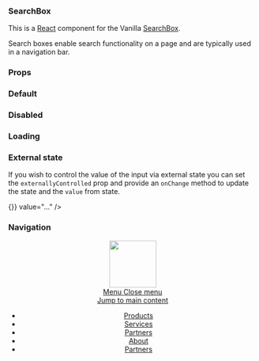 
<Meta title="SearchBox" component={SearchBox} decorators={[withKnobs]} />

### SearchBox

This is a [React](https://reactjs.org/) component for the Vanilla [SearchBox](https://docs.vanillaframework.io/patterns/search-box/).

Search boxes enable search functionality on a page and are typically used in a navigation bar.

### Props

<Props of={SearchBox} />

### Default

<Preview>
  <Story name="Default">
    <SearchBox />
  </Story>
</Preview>

### Disabled

<Preview>
  <Story name="Disabled">
    <SearchBox disabled />
  </Story>
</Preview>

### Loading

<Preview>
  <Story name="Loading">
    <SearchBox loading />
  </Story>
</Preview>

### External state

If you wish to control the value of the input via external state you can set
the `externallyControlled` prop and provide an `onChange` method to update the
state and the `value` from state.

<Preview>
  <Story name="External state">
    <SearchBox externallyControlled onChange={() => {}} value="..." />
  </Story>
</Preview>

### Navigation

<Preview>
  <Story name="Navigation">
    <header id="navigation" className="p-navigation">
      <div className="p-navigation__banner">
        <div className="p-navigation__logo">
          <a className="p-navigation__link" href="#">
            <img
              className="p-navigation__image"
              src="https://assets.ubuntu.com/v1/5d6da5c4-logo-canonical-aubergine.svg"
              alt=""
              width="95"
            />
          </a>
        </div>
        <a
          href="#navigation"
          className="p-navigation__toggle--open"
          title="menu"
        >
          Menu
        </a>
        <a
          href="#navigation-closed"
          className="p-navigation__toggle--close"
          title="close menu"
        >
          Close menu
        </a>
      </div>
      <nav className="p-navigation__nav">
        <span className="u-off-screen">
          <a href="#main-content">Jump to main content</a>
        </span>
        <ul className="p-navigation__links" role="menu">
          <li className="p-navigation__link" role="menuitem">
            <a href="#">Products</a>
          </li>
          <li className="p-navigation__link" role="menuitem">
            <a href="#">Services</a>
          </li>
          <li className="p-navigation__link" role="menuitem">
            <a href="#">Partners</a>
          </li>
          <li className="p-navigation__link" role="menuitem">
            <a href="#">About</a>
          </li>
          <li className="p-navigation__link" role="menuitem">
            <a href="#">Partners</a>
          </li>
        </ul>
        <SearchBox />
      </nav>
    </header>
  </Story>
</Preview>

